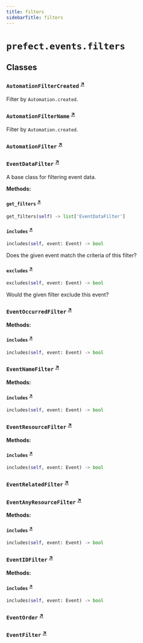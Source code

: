 ```yaml
---
title: filters
sidebarTitle: filters
---
```


# `prefect.events.filters`

## Classes

### `AutomationFilterCreated` <sup><a href="https://github.com/PrefectHQ/prefect/blob/main/src/prefect/events/filters.py#L17" target="_blank">↗</a></sup>


Filter by `Automation.created`.


### `AutomationFilterName` <sup><a href="https://github.com/PrefectHQ/prefect/blob/main/src/prefect/events/filters.py#L26" target="_blank">↗</a></sup>


Filter by `Automation.created`.


### `AutomationFilter` <sup><a href="https://github.com/PrefectHQ/prefect/blob/main/src/prefect/events/filters.py#L35" target="_blank">↗</a></sup>

### `EventDataFilter` <sup><a href="https://github.com/PrefectHQ/prefect/blob/main/src/prefect/events/filters.py#L44" target="_blank">↗</a></sup>


A base class for filtering event data.


**Methods:**

#### `get_filters` <sup><a href="https://github.com/PrefectHQ/prefect/blob/main/src/prefect/events/filters.py#L47" target="_blank">↗</a></sup>

```python
get_filters(self) -> list['EventDataFilter']
```

#### `includes` <sup><a href="https://github.com/PrefectHQ/prefect/blob/main/src/prefect/events/filters.py#L65" target="_blank">↗</a></sup>

```python
includes(self, event: Event) -> bool
```

Does the given event match the criteria of this filter?


#### `excludes` <sup><a href="https://github.com/PrefectHQ/prefect/blob/main/src/prefect/events/filters.py#L69" target="_blank">↗</a></sup>

```python
excludes(self, event: Event) -> bool
```

Would the given filter exclude this event?


### `EventOccurredFilter` <sup><a href="https://github.com/PrefectHQ/prefect/blob/main/src/prefect/events/filters.py#L74" target="_blank">↗</a></sup>

**Methods:**

#### `includes` <sup><a href="https://github.com/PrefectHQ/prefect/blob/main/src/prefect/events/filters.py#L87" target="_blank">↗</a></sup>

```python
includes(self, event: Event) -> bool
```

### `EventNameFilter` <sup><a href="https://github.com/PrefectHQ/prefect/blob/main/src/prefect/events/filters.py#L91" target="_blank">↗</a></sup>

**Methods:**

#### `includes` <sup><a href="https://github.com/PrefectHQ/prefect/blob/main/src/prefect/events/filters.py#L107" target="_blank">↗</a></sup>

```python
includes(self, event: Event) -> bool
```

### `EventResourceFilter` <sup><a href="https://github.com/PrefectHQ/prefect/blob/main/src/prefect/events/filters.py#L127" target="_blank">↗</a></sup>

**Methods:**

#### `includes` <sup><a href="https://github.com/PrefectHQ/prefect/blob/main/src/prefect/events/filters.py#L145" target="_blank">↗</a></sup>

```python
includes(self, event: Event) -> bool
```

### `EventRelatedFilter` <sup><a href="https://github.com/PrefectHQ/prefect/blob/main/src/prefect/events/filters.py#L163" target="_blank">↗</a></sup>

### `EventAnyResourceFilter` <sup><a href="https://github.com/PrefectHQ/prefect/blob/main/src/prefect/events/filters.py#L184" target="_blank">↗</a></sup>

**Methods:**

#### `includes` <sup><a href="https://github.com/PrefectHQ/prefect/blob/main/src/prefect/events/filters.py#L199" target="_blank">↗</a></sup>

```python
includes(self, event: Event) -> bool
```

### `EventIDFilter` <sup><a href="https://github.com/PrefectHQ/prefect/blob/main/src/prefect/events/filters.py#L221" target="_blank">↗</a></sup>

**Methods:**

#### `includes` <sup><a href="https://github.com/PrefectHQ/prefect/blob/main/src/prefect/events/filters.py#L226" target="_blank">↗</a></sup>

```python
includes(self, event: Event) -> bool
```

### `EventOrder` <sup><a href="https://github.com/PrefectHQ/prefect/blob/main/src/prefect/events/filters.py#L234" target="_blank">↗</a></sup>

### `EventFilter` <sup><a href="https://github.com/PrefectHQ/prefect/blob/main/src/prefect/events/filters.py#L239" target="_blank">↗</a></sup>
